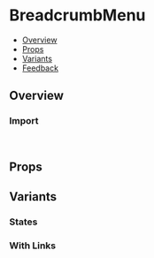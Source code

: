 
<Meta of={BreadcrumbMenuStories} />

# BreadcrumbMenu

- [Overview](#overview)
- [Props](#props)
- [Variants](#variants)
- [Feedback](#feedback)

## Overview

<Canvas of={BreadcrumbMenuStories.Overview} />

### Import

```js
import { BreadcrumbMenu } from "@vibe/core";
```

## Props

<PropsTable />

## Variants

### States

<Canvas of={BreadcrumbMenuStories.States} />

### With Links

<Canvas of={BreadcrumbMenuStories.WithLinks} /> 